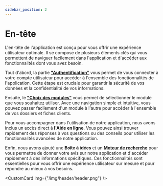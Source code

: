 ```yaml
---
sidebar_position: 2
---
```



# En-tête

L'en-tête de l'application est conçu pour vous offrir une expérience utilisateur optimale. Il se compose de plusieurs éléments clés qui vous permettent de naviguer facilement dans l'application et d'accéder aux fonctionnalités dont vous avez besoin.

Tout d'abord, la partie **["Authentification"](/docs/en-tête/authentification)** vous permet de vous connecter à votre compte utilisateur pour accéder à l'ensemble des fonctionnalités de l'application. Cette étape est cruciale pour garantir la sécurité de vos données et la confidentialité de vos informations.

Ensuite, le **["Choix des modules"](/docs/en-tête/modules)** vous permet de sélectionner le module que vous souhaitez utiliser. Avec une navigation simple et intuitive, vous pouvez passer facilement d'un module à l'autre pour accéder à l'ensemble de vos dossiers et fiches clients.

Pour vous accompagner dans l'utilisation de notre application, nous avons inclus un accès direct à **l'Aide en ligne**. Vous pouvez ainsi trouver rapidement des réponses à vos questions ou des conseils pour utiliser les fonctionnalités avancées de notre application.

Enfin, nous avons ajouté une **Boîte à idées** et un **[Moteur de recherche](/docs/en-tête/moteur-de-recherche)** pour vous permettre de donner votre avis sur notre application et d'accéder rapidement à des informations spécifiques. Ces fonctionnalités sont essentielles pour vous offrir une expérience utilisateur sur mesure et pour répondre au mieux à vos besoins.

<CustomCard img={"/img/header/header.png"} />

<DocCardList />
